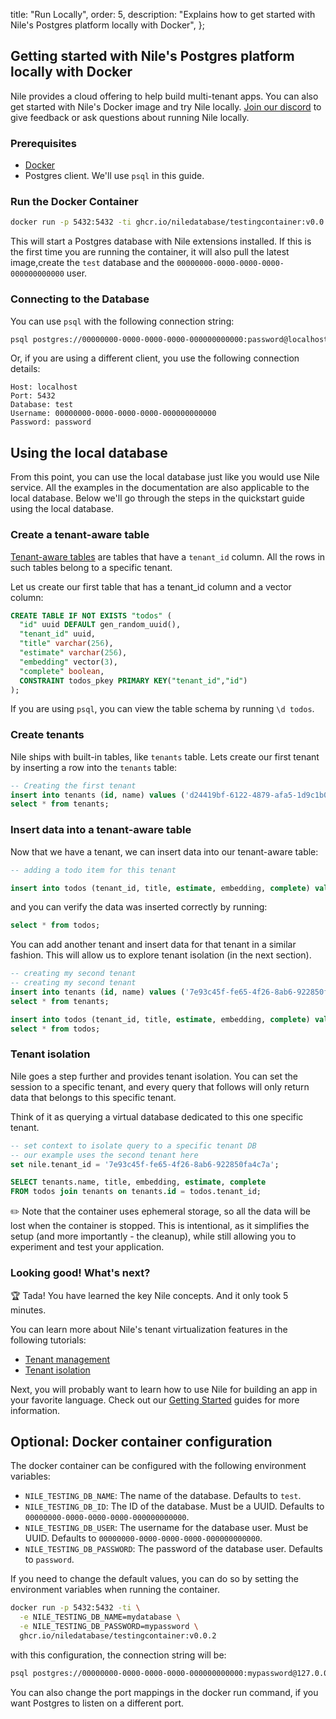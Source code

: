   title: "Run Locally",
  order: 5,
  description:
    "Explains how to get started with Nile's Postgres platform locally with Docker",
};

## Getting started with Nile's Postgres platform locally with Docker

Nile provides a cloud offering to help build multi-tenant apps. You can also get started with Nile's Docker image
and try Nile locally. [Join our discord](https://discord.com/invite/8UuBB84tTy) to give feedback or ask questions about running Nile locally.

### Prerequisites

- [Docker](https://www.docker.com/get-started)
- Postgres client. We'll use `psql` in this guide.

### Run the Docker Container

```bash
docker run -p 5432:5432 -ti ghcr.io/niledatabase/testingcontainer:v0.0.2
```

This will start a Postgres database with Nile extensions installed.
If this is the first time you are running the container, it will also pull the latest image,create the `test` database
and the `00000000-0000-0000-0000-000000000000` user.

### Connecting to the Database

You can use `psql` with the following connection string:

```bash
psql postgres://00000000-0000-0000-0000-000000000000:password@localhost:5432/test
```

Or, if you are using a different client, you use the following connection details:

```
Host: localhost
Port: 5432
Database: test
Username: 00000000-0000-0000-0000-000000000000
Password: password
```

## Using the local database

From this point, you can use the local database just like you would use Nile service.
All the examples in the documentation are also applicable to the local database.
Below we'll go through the steps in the quickstart guide using the local database.

### Create a tenant-aware table

[Tenant-aware tables](https://thenile.dev/docs/tenant-virtualization/tenant-isolation) are tables that have
a `tenant_id` column. All the rows in such tables belong to a specific tenant.

Let us create our first table that has a tenant_id column and a vector column:

```sql
CREATE TABLE IF NOT EXISTS "todos" (
  "id" uuid DEFAULT gen_random_uuid(),
  "tenant_id" uuid,
  "title" varchar(256),
  "estimate" varchar(256),
  "embedding" vector(3),
  "complete" boolean,
  CONSTRAINT todos_pkey PRIMARY KEY("tenant_id","id")
);
```

If you are using `psql`, you can view the table schema by running `\d todos`.

### Create tenants

Nile ships with built-in tables, like `tenants` table. Lets create our first tenant by inserting a row into the `tenants` table:

```sql
-- Creating the first tenant
insert into tenants (id, name) values ('d24419bf-6122-4879-afa5-1d9c1b051d72', 'my first customer');
select * from tenants;
```

### Insert data into a tenant-aware table

Now that we have a tenant, we can insert data into our tenant-aware table:

```sql
-- adding a todo item for this tenant

insert into todos (tenant_id, title, estimate, embedding, complete) values ('d24419bf-6122-4879-afa5-1d9c1b051d72', 'feed my cat', '1h', '[1,2,3]', false);
```

and you can verify the data was inserted correctly by running:

```sql
select * from todos;
```

You can add another tenant and insert data for that tenant in a similar fashion. This will allow us to explore
tenant isolation (in the next section).

```sql
-- creating my second tenant
-- creating my second tenant
insert into tenants (id, name) values ('7e93c45f-fe65-4f26-8ab6-922850fa4c7a', 'second customer');
select * from tenants;

insert into todos (tenant_id, title, estimate, embedding, complete) values ('7e93c45f-fe65-4f26-8ab6-922850fa4c7a', 'take out the trash', '2h', '[0.8,0.2,0.6]', false);
select * from todos;
```

### Tenant isolation

Nile goes a step further and provides tenant isolation. You can set the session to a specific tenant, and every query that follows will only return data that belongs to this specific tenant.

Think of it as querying a virtual database dedicated to this one specific tenant.

```sql
-- set context to isolate query to a specific tenant DB
-- our example uses the second tenant here
set nile.tenant_id = '7e93c45f-fe65-4f26-8ab6-922850fa4c7a';

SELECT tenants.name, title, embedding, estimate, complete
FROM todos join tenants on tenants.id = todos.tenant_id;
```

✏️ Note that the container uses ephemeral storage, so all the data will be lost when the container is stopped.
This is intentional, as it simplifies the setup (and more importantly - the cleanup), while still allowing you to experiment and test your application.

### Looking good! What's next?

🏆 Tada! You have learned the key Nile concepts. And it only took 5 minutes.

You can learn more about Nile's tenant virtualization features in the following tutorials:

- [Tenant management](/docs/tenant-virtualization/tenant-management)
- [Tenant isolation](/docs/tenant-virtualization/tenant-isolation)

Next, you will probably want to learn how to use Nile for building an app in your favorite language.
Check out our [Getting Started](/docs/getting-started) guides for more information.

## Optional: Docker container configuration

The docker container can be configured with the following environment variables:

- `NILE_TESTING_DB_NAME`: The name of the database. Defaults to `test`.
- `NILE_TESTING_DB_ID`: The ID of the database. Must be a UUID. Defaults to `00000000-0000-0000-0000-000000000000`.
- `NILE_TESTING_DB_USER`: The username for the database user. Must be UUID. Defaults to `00000000-0000-0000-0000-000000000000`.
- `NILE_TESTING_DB_PASSWORD`: The password of the database user. Defaults to `password`.

If you need to change the default values, you can do so by setting the environment variables when running the container.

```bash
docker run -p 5432:5432 -ti \
  -e NILE_TESTING_DB_NAME=mydatabase \
  -e NILE_TESTING_DB_PASSWORD=mypassword \
  ghcr.io/niledatabase/testingcontainer:v0.0.2
```

with this configuration, the connection string will be:

```bash
psql postgres://00000000-0000-0000-0000-000000000000:mypassword@127.0.0.1:5432/mydatabase
```

You can also change the port mappings in the docker run command, if you want Postgres to listen on a different port.
